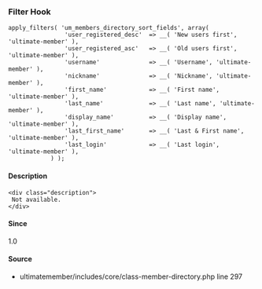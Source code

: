 
### Filter Hook    
    
```
apply_filters( 'um_members_directory_sort_fields', array(
				'user_registered_desc'  => __( 'New users first', 'ultimate-member' ),
				'user_registered_asc'   => __( 'Old users first', 'ultimate-member' ),
				'username'              => __( 'Username', 'ultimate-member' ),
				'nickname'              => __( 'Nickname', 'ultimate-member' ),
				'first_name'            => __( 'First name', 'ultimate-member' ),
				'last_name'             => __( 'Last name', 'ultimate-member' ),
				'display_name'          => __( 'Display name', 'ultimate-member' ),
				'last_first_name'       => __( 'Last & First name', 'ultimate-member' ),
				'last_login'            => __( 'Last login', 'ultimate-member' ),
			) );
```

#### Description
    <div class="description">
     Not available.
    </div>

#### Since
<div class="description">
1.0
</div>

#### Source
  - <Link href="/developer/files/includes-core-class-member-directory#source-view.297">ultimatemember/includes/core/class-member-directory.php</Link> <Link href="/developer/files/includes-core-class-member-directory#source-view.297">line 297</Link>

